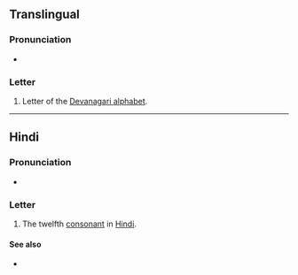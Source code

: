 {{also|ਠ|ㆆ|ㅎ}}
{{character info/new}}
==Translingual==

===Pronunciation===
* {{IPA|/ʈʰə/|lang=mul}}

===Letter===
{{mul-Deva|ṭha}}

# Letter of the [[Devanagari alphabet]].

----

==Hindi==

===Pronunciation===
* {{IPA|[ʈʰə]|lang=hi}}

===Letter===
{{head|hi|letter}}

# The twelfth [[consonant]] in [[Hindi]].

====See also====
* {{list:Devanagari script letters/hi}}